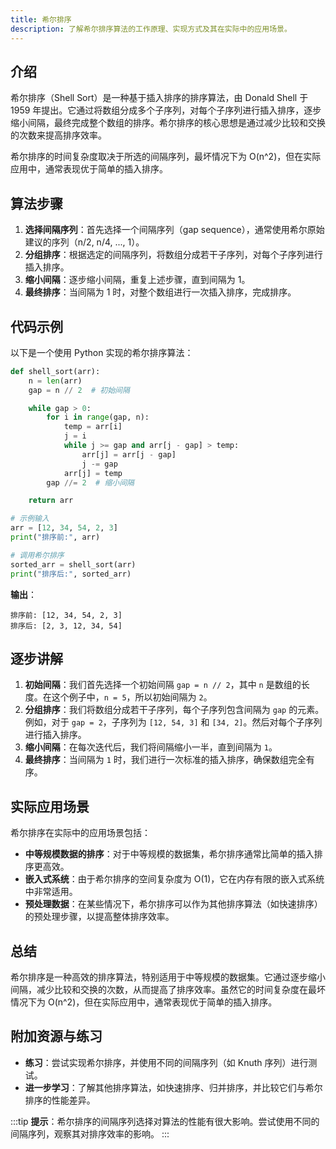 ```yaml
---
title: 希尔排序
description: 了解希尔排序算法的工作原理、实现方式及其在实际中的应用场景。
---
```


## 介绍

希尔排序（Shell Sort）是一种基于插入排序的排序算法，由 Donald Shell 于 1959 年提出。它通过将数组分成多个子序列，对每个子序列进行插入排序，逐步缩小间隔，最终完成整个数组的排序。希尔排序的核心思想是通过减少比较和交换的次数来提高排序效率。

希尔排序的时间复杂度取决于所选的间隔序列，最坏情况下为 O(n^2)，但在实际应用中，通常表现优于简单的插入排序。

## 算法步骤

1. **选择间隔序列**：首先选择一个间隔序列（gap sequence），通常使用希尔原始建议的序列（n/2, n/4, ..., 1）。
2. **分组排序**：根据选定的间隔序列，将数组分成若干子序列，对每个子序列进行插入排序。
3. **缩小间隔**：逐步缩小间隔，重复上述步骤，直到间隔为 1。
4. **最终排序**：当间隔为 1 时，对整个数组进行一次插入排序，完成排序。

## 代码示例

以下是一个使用 Python 实现的希尔排序算法：

```python
def shell_sort(arr):
    n = len(arr)
    gap = n // 2  # 初始间隔

    while gap > 0:
        for i in range(gap, n):
            temp = arr[i]
            j = i
            while j >= gap and arr[j - gap] > temp:
                arr[j] = arr[j - gap]
                j -= gap
            arr[j] = temp
        gap //= 2  # 缩小间隔

    return arr

# 示例输入
arr = [12, 34, 54, 2, 3]
print("排序前:", arr)

# 调用希尔排序
sorted_arr = shell_sort(arr)
print("排序后:", sorted_arr)
```

**输出**：
```
排序前: [12, 34, 54, 2, 3]
排序后: [2, 3, 12, 34, 54]
```

## 逐步讲解

1. **初始间隔**：我们首先选择一个初始间隔 `gap = n // 2`，其中 `n` 是数组的长度。在这个例子中，`n = 5`，所以初始间隔为 `2`。
2. **分组排序**：我们将数组分成若干子序列，每个子序列包含间隔为 `gap` 的元素。例如，对于 `gap = 2`，子序列为 `[12, 54, 3]` 和 `[34, 2]`。然后对每个子序列进行插入排序。
3. **缩小间隔**：在每次迭代后，我们将间隔缩小一半，直到间隔为 `1`。
4. **最终排序**：当间隔为 `1` 时，我们进行一次标准的插入排序，确保数组完全有序。

## 实际应用场景

希尔排序在实际中的应用场景包括：

- **中等规模数据的排序**：对于中等规模的数据集，希尔排序通常比简单的插入排序更高效。
- **嵌入式系统**：由于希尔排序的空间复杂度为 O(1)，它在内存有限的嵌入式系统中非常适用。
- **预处理数据**：在某些情况下，希尔排序可以作为其他排序算法（如快速排序）的预处理步骤，以提高整体排序效率。

## 总结

希尔排序是一种高效的排序算法，特别适用于中等规模的数据集。它通过逐步缩小间隔，减少比较和交换的次数，从而提高了排序效率。虽然它的时间复杂度在最坏情况下为 O(n^2)，但在实际应用中，通常表现优于简单的插入排序。

## 附加资源与练习

- **练习**：尝试实现希尔排序，并使用不同的间隔序列（如 Knuth 序列）进行测试。
- **进一步学习**：了解其他排序算法，如快速排序、归并排序，并比较它们与希尔排序的性能差异。

:::tip
**提示**：希尔排序的间隔序列选择对算法的性能有很大影响。尝试使用不同的间隔序列，观察其对排序效率的影响。
:::